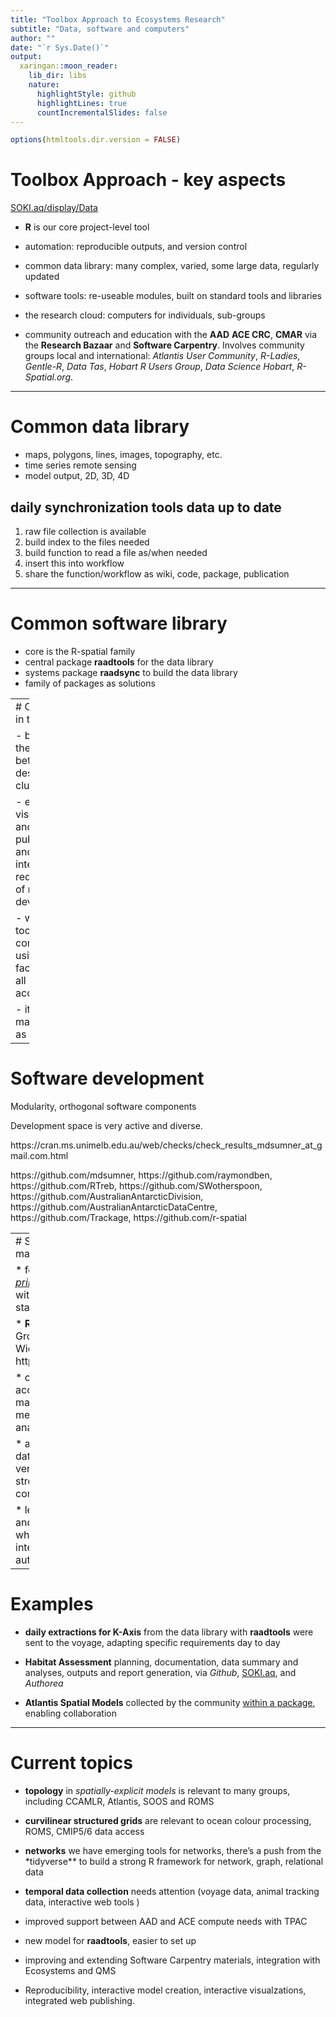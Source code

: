 ```yaml
---
title: "Toolbox Approach to Ecosystems Research"
subtitle: "Data, software and computers"
author: ""
date: "`r Sys.Date()`"
output:
  xaringan::moon_reader:
    lib_dir: libs
    nature:
      highlightStyle: github
      highlightLines: true
      countIncrementalSlides: false
---
```


```r
options(htmltools.dir.version = FALSE)
```

# Toolbox Approach - key aspects

[SOKI.aq/display/Data](http://soki.aq/display/Data/Data+Processing+Toolbox)

- **R** is our core project-level tool

- automation:  reproducible outputs, and version control 

- common data library:  many complex, varied, some large data, regularly updated

- software tools: re-useable modules, built on standard tools and libraries

- the research cloud: computers for individuals, sub-groups

- community outreach and education with the **AAD** **ACE CRC**, **CMAR** via the **Research Bazaar** and **Software Carpentry**. Involves community groups local and international:   *Atlantis User Community*, *R-Ladies*, *Gentle-R*, *Data Tas*, *Hobart R Users Group*, *Data Science Hobart*, *R-Spatial.org*. 

---

# Common data library

- maps, polygons, lines, images, topography, etc. 
- time series remote sensing
- model output, 2D, 3D, 4D

## **daily** synchronization tools data up to date

1. raw file collection is available
2. build index to the files needed
3. build function to read a file as/when needed
4. insert this into workflow
5. share the function/workflow as wiki, code, package, publication

---

# Common software library

- core is the R-spatial family
- central package **raadtools** for the  data library
- systems package **raadsync** to build the data library
- family of packages as solutions 


---
# Computing in the cloud

- bridges the gap between desktop and clusters

- enhances visualization and publishing and the interactive requirements of model development

- we deploy toolbox components using facilities we all have access to

- it's being made easier as we speak

---

# Software development

Modularity, orthogonal software components

Development space is very active and diverse. 

https://cran.ms.unimelb.edu.au/web/checks/check_results_mdsumner_at_gmail.com.html

https://github.com/mdsumner, https://github.com/raymondben,
https://github.com/RTreb, https://github.com/SWotherspoon, https://github.com/AustralianAntarcticDivision, https://github.com/AustralianAntarcticDataCentre, https://github.com/Trackage, https://github.com/r-spatial


---
# Software and data management themes

* follow [*tidy data principles*](tidyverse.org), aligned with modern **R** standards

* **R for Data Science**, Grolemund & Wickham, http://r4ds.had.co.nz/

* common tooling to access data, manipulate and merge data streams, analysis, reporting

* access to simple data streams and very complex data streams with a compatible approach

* leverage interactive and online tools where valuable, integrate with automated workflows


---

# Examples


* **daily extractions for K-Axis** from the data library with **raadtools** were sent to the voyage, adapting specific requirements day to day

* **Habitat Assessment**  planning, documentation,  data summary and analyses, outputs and report generation, via *Github*, [SOKI.aq](http://soki.aq/display/Data/Habitat+Assessment), and *Authorea*

* **Atlantis Spatial Models** collected by the community [within a package](http://australianantarcticdivision.github.io/rbgm/articles/BGM_examplefiles.html), enabling collaboration



---


# Current topics

- **topology** in *spatially-explicit models* is relevant to many groups, including CCAMLR, Atlantis, SOOS and ROMS

- **curvilinear structured grids** are relevant to ocean colour processing, ROMS, CMIP5/6 data access

- **networks** we have emerging tools for networks, there's a push from the *tidyverse** to build a strong R framework for network, graph, relational data

- **temporal data collection** needs attention (voyage data, animal tracking data, interactive web tools )

- improved support between AAD and ACE compute needs with TPAC 

- new model for **raadtools**, easier to set up

- improving and extending Software Carpentry materials, integration with Ecosystems and QMS

- Reproducibility, interactive model creation, interactive visualzations, integrated  web publishing. 



